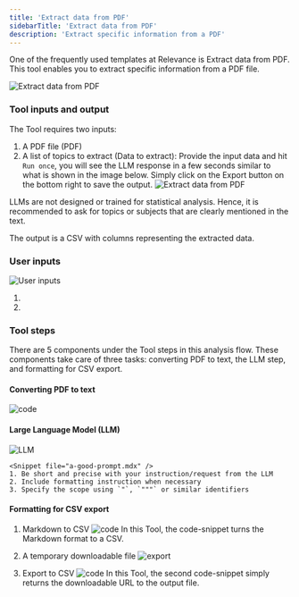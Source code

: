 ```yaml
---
title: 'Extract data from PDF'
sidebarTitle: 'Extract data from PDF'
description: 'Extract specific information from a PDF'
---
```

One of the frequently used templates at Relevance is Extract data from PDF.
This tool enables you to extract specific information from a PDF file.

![Extract data from PDF](/images/templates/extract-data-from-pdf/extract-data-from-pdf-form.png)

<Snippet file="how-to-use-a-tool.mdx" />

### Tool inputs and output
The Tool requires two inputs: 
1. A PDF file (PDF)
2. A list of topics to extract (Data to extract):
Provide the input data and hit `Run once`, you will see the LLM response in a few seconds
similar to what is shown in the image below. Simply click on the Export button on the bottom
right to save the output.
![Extract data from PDF](/images/templates/extract-data-from-pdf/extract-data-from-pdf-answer.png)

<Tip>LLMs are not designed or trained for statistical analysis. Hence, it is recommended
to ask for topics or subjects that are clearly mentioned in the text.</Tip>

The output is a CSV with columns representing the extracted data.

<Snippet file="components/tools/tool-components.mdx" />

### User inputs
![User inputs](/images/templates/extract-data-from-pdf/extract-data-from-pdf-build-input.png)

1. <Snippet file="components/inputs/file-to-url.mdx" />

2. <Snippet file="components/inputs/text-list-input.mdx" />

### Tool steps
There are 5 components under the Tool steps in this analysis flow. These components take care of three
tasks: converting PDF to text, the LLM step, and formatting for CSV export.

#### Converting PDF to text
![code](/images/templates/extract-data-from-pdf/extract-data-from-pdf-convert-pdf-to-text.png)
    <Snippet file="components/tools/pdf-to-text.mdx" />

#### Large Language Model (LLM)
![LLM](/images/templates/extract-data-from-pdf/extract-data-from-pdf-build-llm.png)
    <Snippet file="components/tools/llm.mdx" />

    <Snippet file="a-good-prompt.mdx" />
    1. Be short and precise with your instruction/request from the LLM
    2. Include formatting instruction when necessary
    3. Specify the scope using `"`, `"""` or similar identifiers

#### Formatting for CSV export
1. Markdown to CSV
![code](/images/templates/extract-data-from-pdf/extract-data-from-pdf-build-code1.png)
    <Snippet file="components/tools/code-javascript.mdx" />
    In this Tool, the code-snippet turns the Markdown format to a CSV.

2. A temporary downloadable file
![export](/images/templates/extract-data-from-pdf/extract-data-from-pdf-build-export1.png)
    <Snippet file="components/tools/export-data-to-a-temporary-downloadable-file.mdx" />


3. Export to CSV
![code](/images/templates/extract-data-from-pdf/extract-data-from-pdf-build-code2.png)
    <Snippet file="components/tools/code-javascript.mdx" />
    In this Tool, the second code-snippet simply returns the downloadable URL to the output file.